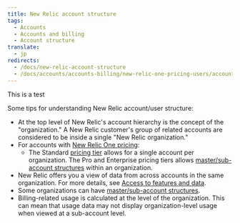 ```yaml
---
title: New Relic account structure
tags:
  - Accounts
  - Accounts and billing
  - Account structure
translate:
  - jp
redirects:
  - /docs/new-relic-account-structure
  - /docs/accounts/accounts-billing/new-relic-one-pricing-users/account-user-structure
---
```


This is a test

Some tips for understanding New Relic account/user structure:

- At the top level of New Relic's account hierarchy is the concept of the "organization." A New Relic customer's group of related accounts are considered to be inside a single "New Relic organization."
- For accounts with [New Relic One pricing](/docs/accounts/accounts-billing/new-relic-one-pricing-users/pricing-billing):
  - The Standard [pricing tier](https://newrelic.com/pricing) allows for a single account per organization. The Pro and Enterprise pricing tiers allows [master/sub-account structures](/docs/accounts/install-new-relic/account-setup/manage-apps-or-users-sub-accounts) within an organization.
- New Relic offers you a view of data from across accounts in the same organization. For more details, see [Access to features and data](/docs/factors-affecting-access-features-data#account-access).
- Some organizations can have [master/sub-account structures](/docs/accounts/install-new-relic/account-setup/manage-apps-or-users-sub-accounts).
- Billing-related usage is calculated at the level of the organization. This can mean that usage data may not display organization-level usage when viewed at a sub-account level.
